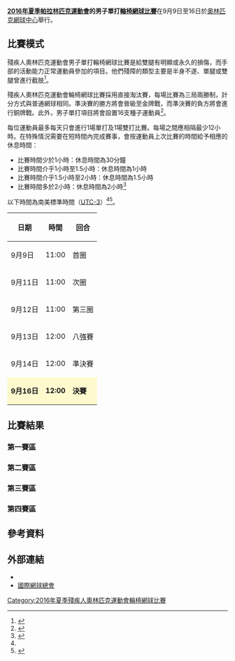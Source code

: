 {{noteTA|G1=Sports}}
{{Infobox Paralympic event
| event       = 男子單打輪椅網球
| games       = 2016年夏季
| image       = [[File:Wheelchair_tennis_pictogram_(Paralympics).svg|120px]]
| caption     = 
| venue       = [[奧林匹克網球中心_(里約熱內盧)|奧林匹克網球中心]]
| dates       = 9月9日至16日
| competitors = 52
| nations     = 26<ref>{{cite web |url=http://www.itftennis.com/news/231734.aspx |language=EN |title=Full entry list announced for Rio 2016 Paralympics |publisher=ITF |date=2016-08-25 |accessdate=2016-09-02 |archive-date=2016-09-02 |archive-url=https://web.archive.org/web/20160902040446/http://www.itftennis.com/news/231734.aspx |dead-url=no }}</ref>
| gold        =  
| goldNPC     =  
| silver      =  
| silverNPC   =  
| bronze      =  
| bronzeNPC   =  
| prev        = [[2012年夏季殘疾人奧林匹克運動會輪椅網球男子單打比賽|2012]]
| next        = [[2020年夏季殘疾人奧林匹克運動會男子單打輪椅網球比賽|2020]]
}}
{{2016年夏季殘疾人奧林匹克運動會輪椅網球比賽}}
'''[[2016年夏季帕拉林匹克運動會|2016年夏季帕拉林匹克運動會]]的男子單打[[2016年夏季殘疾人奧林匹克運動會輪椅網球比賽|輪椅網球比賽]]'''在9月9日至16日於[[奧林匹克網球中心_(里約熱內盧)|奧林匹克網球中心]]舉行。

== 比賽模式 ==
殘疾人奧林匹克運動會男子單打輪椅網球比賽是給雙腿有明顯或永久的損傷，而手部的活動能力正常運動員參加的項目。他們殘障的類型主要是半身不遂、單腿或雙腿曾進行截肢<ref name=classify>{{Cite web |url=https://www.paralympic.org/sites/default/files/document/150915170806821_2015_09_15%2BExplanatory%2Bguide%2BClassification_summer%2BFINAL%2B_5.pdf |title=Explanatory guide to Paralympic classification |accessdate=2016-09-02 |archive-date=2016-08-27 |archive-url=https://web.archive.org/web/20160827205502/https://www.paralympic.org/sites/default/files/document/150915170806821_2015_09_15%2BExplanatory%2Bguide%2BClassification_summer%2BFINAL%2B_5.pdf |dead-url=no }}</ref>。

殘疾人奧林匹克運動會輪椅網球比賽採用直接淘汰賽，每場比賽為三局兩勝制，計分方式與普通網球相同。準決賽的勝方將會晉級至金牌戰，而準決賽的負方將會進行銅牌戰。此外，男子單打項目將會設置16支種子運動員<ref name=schedule>{{Cite web |url=http://www.paralimpicos.es/publicacion/ficheros/Paralympic%20Explanatory%20Guide%20_%20Wheelchair%20Tennis.pdf |title=Wheelchair Tennis Explanatory Guide |accessdate=2016-09-02 |archive-date=2016-03-30 |archive-url=https://web.archive.org/web/20160330022453/http://www.paralimpicos.es/publicacion/ficheros/Paralympic%20Explanatory%20Guide%20_%20Wheelchair%20Tennis.pdf |dead-url=yes }}</ref>。

每位運動員最多每天只會進行1場單打及1場雙打比賽。每場之間應相隔最少12小時。在特殊情況需要在短時間內完成賽事，會按運動員上次比賽的時間給予相應的休息時間：
* 比賽時間少於1小時：休息時間為30分鐘
* 比賽時間介乎1小時至1.5小時：休息時間為1小時
* 比賽時間介乎1.5小時至2小時：休息時間為1.5小時
* 比賽時間多於2小時：休息時間為2小時<ref>{{Cite web |url=http://www.itftennis.com/media/226715/226715.pdf |title=Regulations for Wheelchair Tennis 2016 |accessdate=2016-09-02 |archive-date=2017-03-28 |archive-url=https://web.archive.org/web/20170328062136/http://www.itftennis.com/media/226715/226715.pdf |dead-url=no }}</ref>

以下時間為南美標準時間（[[UTC-3|UTC-3]]）<ref name=schedule/><ref>{{Cite web |url=http://www.rio.itftennis.com/paralympics/schedule |title=Paralympic Tennis Event Schedule |accessdate=2016-09-02 |archive-date=2016-09-21 |archive-url=https://web.archive.org/web/20160921174716/http://www.rio.itftennis.com/paralympics/schedule |dead-url=no }}</ref>。
{| class="wikitable" style="text-align:center" width=400px
! 日期
! 時間
! 回合
|-
| 9月9日 || 11:00 || 首圈
|-
| 9月11日 || 11:00 || 次圈
|-
| 9月12日 || 11:00 || 第三圈
|-
| 9月13日 || 12:00 || 八強賽
|-
| 9月14日 || 12:00 || 準決賽
|-
|style=background:lemonchiffon| '''9月16日''' ||style=background:lemonchiffon| '''12:00''' || style=background:lemonchiffon| '''決賽''' 
|}

== 比賽結果 ==
{{4TeamBracket-Tennis3-with third
| RD1='''準決賽'''
| RD2='''金牌戰'''
| 3rd='''銅牌戰'''
| score-width=12px
| team-width=225px
| RD1-seed1=
| RD1-team1=
| RD1-score1-1=
| RD1-score1-2=
| RD1-score1-3=
| RD1-seed2=
| RD1-team2=
| RD1-score2-1=
| RD1-score2-2=
| RD1-score2-3=

| RD1-seed3=
| RD1-team3=
| RD1-score3-1=
| RD1-score3-2=
| RD1-score3-3=
| RD1-seed4=
| RD1-team4=
| RD1-score4-1=
| RD1-score4-2=
| RD1-score4-3=

| RD2-seed1=
| RD2-team1=
| RD2-score1-1=
| RD2-score1-2=
| RD2-score1-3=
| RD2-seed2=
| RD2-team2=
| RD2-score2-1=
| RD2-score2-2=
| RD2-score2-3=

| 3rd-seed1=
| 3rd-team1=
| 3rd-score1-1=
| 3rd-score1-2=
| 3rd-score1-3=
| 3rd-seed2=
| 3rd-team2=
| 3rd-score2-1=
| 3rd-score2-2=
| 3rd-score2-3=
}}
=== 第一賽區 ===
{{16TeamBracket-Compact-Tennis3
| RD1=首圈
| RD2=次圈
| RD3=第三圈
| RD4=八強賽
| score-width=12px
| team-width=225px

| RD1-seed01=1
| RD1-team01=
| RD1-score01-1=
| RD1-score01-2=
| RD1-score01-3=
| RD1-seed02=
| RD1-team02=輪空
| RD1-score02-1=
| RD1-score02-2=
| RD1-score02-3=

| RD1-seed03=
| RD1-team03=
| RD1-score03-1=
| RD1-score03-2=
| RD1-score03-3=
| RD1-seed04=
| RD1-team04=
| RD1-score04-1=
| RD1-score04-2=
| RD1-score04-3=

| RD1-seed05=
| RD1-team05=
| RD1-score05-1=
| RD1-score05-2=
| RD1-score05-3=
| RD1-seed06=
| RD1-team06=
| RD1-score06-1=
| RD1-score06-2=
| RD1-score06-3=

| RD1-seed07=
| RD1-team07=
| RD1-score07-1=
| RD1-score07-2=
| RD1-score07-3=
| RD1-seed08=13
| RD1-team08=
| RD1-score08-1=
| RD1-score08-2=
| RD1-score08-3=

| RD1-seed09=9
| RD1-team09=
| RD1-score09-1=
| RD1-score09-2=
| RD1-score09-3=
| RD1-seed10=
| RD1-team10=輪空
| RD1-score10-1=
| RD1-score10-2=
| RD1-score10-3=

| RD1-seed11=
| RD1-team11=
| RD1-score11-1=
| RD1-score11-2=
| RD1-score11-3=
| RD1-seed12=
| RD1-team12=
| RD1-score12-1=
| RD1-score12-2=
| RD1-score12-3=

| RD1-seed13=
| RD1-team13=
| RD1-score13-1=
| RD1-score13-2=
| RD1-score13-3=
| RD1-seed14=
| RD1-team14=
| RD1-score14-1=
| RD1-score14-2=
| RD1-score14-3=

| RD1-seed15=
| RD1-team15=輪空
| RD1-score15-1=
| RD1-score15-2=
| RD1-score15-3=
| RD1-seed16=5
| RD1-team16=
| RD1-score16-1=
| RD1-score16-2=
| RD1-score16-3=

| RD2-seed01=1
| RD2-team01=
| RD2-score01-1=
| RD2-score01-2=
| RD2-score01-3=
| RD2-seed02=
| RD2-team02=
| RD2-score02-1=
| RD2-score02-2=
| RD2-score02-3=

| RD2-seed03=
| RD2-team03=
| RD2-score03-1=
| RD2-score03-2=
| RD2-score03-3=
| RD2-seed04=
| RD2-team04=
| RD2-score04-1=
| RD2-score04-2=
| RD2-score04-3=

| RD2-seed05=9
| RD2-team05=
| RD2-score05-1=
| RD2-score05-2=
| RD2-score05-3=
| RD2-seed06=
| RD2-team06=
| RD2-score06-1=
| RD2-score06-2=
| RD2-score06-3=

| RD2-seed07=
| RD2-team07=
| RD2-score07-1=
| RD2-score07-2=
| RD2-score07-3=
| RD2-seed08=5
| RD2-team08=
| RD2-score08-1=
| RD2-score08-2=
| RD2-score08-3=

| RD3-seed01=
| RD3-team01=
| RD3-score01-1=
| RD3-score01-2=
| RD3-score01-3=
| RD3-seed02=
| RD3-team02=
| RD3-score02-1=
| RD3-score02-2=
| RD3-score02-3=

| RD3-seed03=
| RD3-team03=
| RD3-score03-1=
| RD3-score03-2=
| RD3-score03-3=
| RD3-seed04=
| RD3-team04=
| RD3-score04-1=
| RD3-score04-2=
| RD3-score04-3=

| RD4-seed01=
| RD4-team01=
| RD4-score01-1=
| RD4-score01-2=
| RD4-score01-3=
| RD4-seed02=
| RD4-team02=
| RD4-score02-1=
| RD4-score02-2=
| RD4-score02-3=
}}
=== 第二賽區 ===
{{16TeamBracket-Compact-Tennis3
| RD1=首圈
| RD2=次圈
| RD3=第三圈
| RD4=八強賽
| score-width=12px
| team-width=225px

| RD1-seed01=3
| RD1-team01=
| RD1-score01-1=
| RD1-score01-2=
| RD1-score01-3=
| RD1-seed02=
| RD1-team02=輪空
| RD1-score02-1=
| RD1-score02-2=
| RD1-score02-3=

| RD1-seed03=
| RD1-team03=
| RD1-score03-1=
| RD1-score03-2=
| RD1-score03-3=
| RD1-seed04=
| RD1-team04=
| RD1-score04-1=
| RD1-score04-2=
| RD1-score04-3=

| RD1-seed05=
| RD1-team05=
| RD1-score05-1=
| RD1-score05-2=
| RD1-score05-3=
| RD1-seed06=
| RD1-team06=
| RD1-score06-1=
| RD1-score06-2=
| RD1-score06-3=

| RD1-seed07=
| RD1-team07=
| RD1-score07-1=
| RD1-score07-2=
| RD1-score07-3=
| RD1-seed08=14
| RD1-team08=
| RD1-score08-1=
| RD1-score08-2=
| RD1-score08-3=

| RD1-seed09=10
| RD1-team09=
| RD1-score09-1=
| RD1-score09-2=
| RD1-score09-3=
| RD1-seed10=
| RD1-team10=輪空
| RD1-score10-1=
| RD1-score10-2=
| RD1-score10-3=

| RD1-seed11=
| RD1-team11=
| RD1-score11-1=
| RD1-score11-2=
| RD1-score11-3=
| RD1-seed12=
| RD1-team12=
| RD1-score12-1=
| RD1-score12-2=
| RD1-score12-3=

| RD1-seed13=
| RD1-team13=
| RD1-score13-1=
| RD1-score13-2=
| RD1-score13-3=
| RD1-seed14=
| RD1-team14=
| RD1-score14-1=
| RD1-score14-2=
| RD1-score14-3=

| RD1-seed15=
| RD1-team15=輪空
| RD1-score15-1=
| RD1-score15-2=
| RD1-score15-3=
| RD1-seed16=6
| RD1-team16=
| RD1-score16-1=
| RD1-score16-2=
| RD1-score16-3=

| RD2-seed01=3
| RD2-team01=
| RD2-score01-1=
| RD2-score01-2=
| RD2-score01-3=
| RD2-seed02=
| RD2-team02=
| RD2-score02-1=
| RD2-score02-2=
| RD2-score02-3=

| RD2-seed03=
| RD2-team03=
| RD2-score03-1=
| RD2-score03-2=
| RD2-score03-3=
| RD2-seed04=
| RD2-team04=
| RD2-score04-1=
| RD2-score04-2=
| RD2-score04-3=

| RD2-seed05=10
| RD2-team05=
| RD2-score05-1=
| RD2-score05-2=
| RD2-score05-3=
| RD2-seed06=
| RD2-team06=
| RD2-score06-1=
| RD2-score06-2=
| RD2-score06-3=

| RD2-seed07=
| RD2-team07=
| RD2-score07-1=
| RD2-score07-2=
| RD2-score07-3=
| RD2-seed08=6
| RD2-team08=
| RD2-score08-1=
| RD2-score08-2=
| RD2-score08-3=

| RD3-seed01=
| RD3-team01=
| RD3-score01-1=
| RD3-score01-2=
| RD3-score01-3=
| RD3-seed02=
| RD3-team02=
| RD3-score02-1=
| RD3-score02-2=
| RD3-score02-3=

| RD3-seed03=
| RD3-team03=
| RD3-score03-1=
| RD3-score03-2=
| RD3-score03-3=
| RD3-seed04=
| RD3-team04=
| RD3-score04-1=
| RD3-score04-2=
| RD3-score04-3=

| RD4-seed01=
| RD4-team01=
| RD4-score01-1=
| RD4-score01-2=
| RD4-score01-3=
| RD4-seed02=
| RD4-team02=
| RD4-score02-1=
| RD4-score02-2=
| RD4-score02-3=
}}
=== 第三賽區 ===
{{16TeamBracket-Compact-Tennis3
| RD1=首圈
| RD2=次圈
| RD3=第三圈
| RD4=八強賽
| score-width=12px
| team-width=225px

| RD1-seed01=7
| RD1-team01=
| RD1-score01-1=
| RD1-score01-2=
| RD1-score01-3=
| RD1-seed02=
| RD1-team02=輪空
| RD1-score02-1=
| RD1-score02-2=
| RD1-score02-3=

| RD1-seed03=
| RD1-team03=
| RD1-score03-1=
| RD1-score03-2=
| RD1-score03-3=
| RD1-seed04=
| RD1-team04=
| RD1-score04-1=
| RD1-score04-2=
| RD1-score04-3=

| RD1-seed05=
| RD1-team05=
| RD1-score05-1=
| RD1-score05-2=
| RD1-score05-3=
| RD1-seed06=
| RD1-team06=
| RD1-score06-1=
| RD1-score06-2=
| RD1-score06-3=

| RD1-seed07=
| RD1-team07=輪空
| RD1-score07-1=
| RD1-score07-2=
| RD1-score07-3=
| RD1-seed08=11
| RD1-team08=
| RD1-score08-1=
| RD1-score08-2=
| RD1-score08-3=

| RD1-seed09=15
| RD1-team09=
| RD1-score09-1=
| RD1-score09-2=
| RD1-score09-3=
| RD1-seed10=
| RD1-team10=
| RD1-score10-1=
| RD1-score10-2=
| RD1-score10-3=

| RD1-seed11=
| RD1-team11=
| RD1-score11-1=
| RD1-score11-2=
| RD1-score11-3=
| RD1-seed12=
| RD1-team12=
| RD1-score12-1=
| RD1-score12-2=
| RD1-score12-3=

| RD1-seed13=
| RD1-team13=
| RD1-score13-1=
| RD1-score13-2=
| RD1-score13-3=
| RD1-seed14=
| RD1-team14=
| RD1-score14-1=
| RD1-score14-2=
| RD1-score14-3=

| RD1-seed15=
| RD1-team15=輪空
| RD1-score15-1=
| RD1-score15-2=
| RD1-score15-3=
| RD1-seed16=4
| RD1-team16=
| RD1-score16-1=
| RD1-score16-2=
| RD1-score16-3=

| RD2-seed01=7
| RD2-team01=
| RD2-score01-1=
| RD2-score01-2=
| RD2-score01-3=
| RD2-seed02=
| RD2-team02=
| RD2-score02-1=
| RD2-score02-2=
| RD2-score02-3=

| RD2-seed03=
| RD2-team03=
| RD2-score03-1=
| RD2-score03-2=
| RD2-score03-3=
| RD2-seed04=11
| RD2-team04=
| RD2-score04-1=
| RD2-score04-2=
| RD2-score04-3=

| RD2-seed05=
| RD2-team05=
| RD2-score05-1=
| RD2-score05-2=
| RD2-score05-3=
| RD2-seed06=
| RD2-team06=
| RD2-score06-1=
| RD2-score06-2=
| RD2-score06-3=

| RD2-seed07=
| RD2-team07=
| RD2-score07-1=
| RD2-score07-2=
| RD2-score07-3=
| RD2-seed08=4
| RD2-team08=
| RD2-score08-1=
| RD2-score08-2=
| RD2-score08-3=

| RD3-seed01=
| RD3-team01=
| RD3-score01-1=
| RD3-score01-2=
| RD3-score01-3=
| RD3-seed02=
| RD3-team02=
| RD3-score02-1=
| RD3-score02-2=
| RD3-score02-3=

| RD3-seed03=
| RD3-team03=
| RD3-score03-1=
| RD3-score03-2=
| RD3-score03-3=
| RD3-seed04=
| RD3-team04=
| RD3-score04-1=
| RD3-score04-2=
| RD3-score04-3=

| RD4-seed01=
| RD4-team01=
| RD4-score01-1=
| RD4-score01-2=
| RD4-score01-3=
| RD4-seed02=
| RD4-team02=
| RD4-score02-1=
| RD4-score02-2=
| RD4-score02-3=
}}
=== 第四賽區 ===
{{16TeamBracket-Compact-Tennis3
| RD1=首圈
| RD2=次圈
| RD3=第三圈
| RD4=八強賽
| score-width=12px
| team-width=225px

| RD1-seed01=8
| RD1-team01=
| RD1-score01-1=
| RD1-score01-2=
| RD1-score01-3=
| RD1-seed02=
| RD1-team02=輪空
| RD1-score02-1=
| RD1-score02-2=
| RD1-score02-3=

| RD1-seed03=
| RD1-team03=
| RD1-score03-1=
| RD1-score03-2=
| RD1-score03-3=
| RD1-seed04=
| RD1-team04=
| RD1-score04-1=
| RD1-score04-2=
| RD1-score04-3=

| RD1-seed05=
| RD1-team05=
| RD1-score05-1=
| RD1-score05-2=
| RD1-score05-3=
| RD1-seed06=
| RD1-team06=
| RD1-score06-1=
| RD1-score06-2=
| RD1-score06-3=

| RD1-seed07=
| RD1-team07=輪空
| RD1-score07-1=
| RD1-score07-2=
| RD1-score07-3=
| RD1-seed08=12
| RD1-team08=
| RD1-score08-1=
| RD1-score08-2=
| RD1-score08-3=

| RD1-seed09=16
| RD1-team09=
| RD1-score09-1=
| RD1-score09-2=
| RD1-score09-3=
| RD1-seed10=
| RD1-team10=
| RD1-score10-1=
| RD1-score10-2=
| RD1-score10-3=

| RD1-seed11=
| RD1-team11=
| RD1-score11-1=
| RD1-score11-2=
| RD1-score11-3=
| RD1-seed12=
| RD1-team12=
| RD1-score12-1=
| RD1-score12-2=
| RD1-score12-3=

| RD1-seed13=
| RD1-team13=
| RD1-score13-1=
| RD1-score13-2=
| RD1-score13-3=
| RD1-seed14=
| RD1-team14=
| RD1-score14-1=
| RD1-score14-2=
| RD1-score14-3=

| RD1-seed15=
| RD1-team15=輪空
| RD1-score15-1=
| RD1-score15-2=
| RD1-score15-3=
| RD1-seed16=2
| RD1-team16=
| RD1-score16-1=
| RD1-score16-2=
| RD1-score16-3=

| RD2-seed01=8
| RD2-team01=
| RD2-score01-1=
| RD2-score01-2=
| RD2-score01-3=
| RD2-seed02=
| RD2-team02=
| RD2-score02-1=
| RD2-score02-2=
| RD2-score02-3=

| RD2-seed03=
| RD2-team03=
| RD2-score03-1=
| RD2-score03-2=
| RD2-score03-3=
| RD2-seed04=12
| RD2-team04=
| RD2-score04-1=
| RD2-score04-2=
| RD2-score04-3=

| RD2-seed05=
| RD2-team05=
| RD2-score05-1=
| RD2-score05-2=
| RD2-score05-3=
| RD2-seed06=
| RD2-team06=
| RD2-score06-1=
| RD2-score06-2=
| RD2-score06-3=

| RD2-seed07=
| RD2-team07=
| RD2-score07-1=
| RD2-score07-2=
| RD2-score07-3=
| RD2-seed08=2
| RD2-team08=
| RD2-score08-1=
| RD2-score08-2=
| RD2-score08-3=

| RD3-seed01=
| RD3-team01=
| RD3-score01-1=
| RD3-score01-2=
| RD3-score01-3=
| RD3-seed02=
| RD3-team02=
| RD3-score02-1=
| RD3-score02-2=
| RD3-score02-3=

| RD3-seed03=
| RD3-team03=
| RD3-score03-1=
| RD3-score03-2=
| RD3-score03-3=
| RD3-seed04=
| RD3-team04=
| RD3-score04-1=
| RD3-score04-2=
| RD3-score04-3=

| RD4-seed01=
| RD4-team01=
| RD4-score01-1=
| RD4-score01-2=
| RD4-score01-3=
| RD4-seed02=
| RD4-team02=
| RD4-score02-1=
| RD4-score02-2=
| RD4-score02-3=
}}

== 參考資料 ==
{{reflist}}

== 外部連結 ==
* {{Official|https://www.rio2016.com/en/paralympics/wheelchair-tennis}}{{pt}}{{en}}{{es}}{{fr}}
* [http://www.itftennis.com/wheelchair/ 國際網球總會]{{Wayback|url=http://www.itftennis.com/wheelchair/ |date=20110202185115 }}{{en}}

[[Category:2016年夏季殘疾人奧林匹克運動會輪椅網球比賽|Category:2016年夏季殘疾人奧林匹克運動會輪椅網球比賽]]